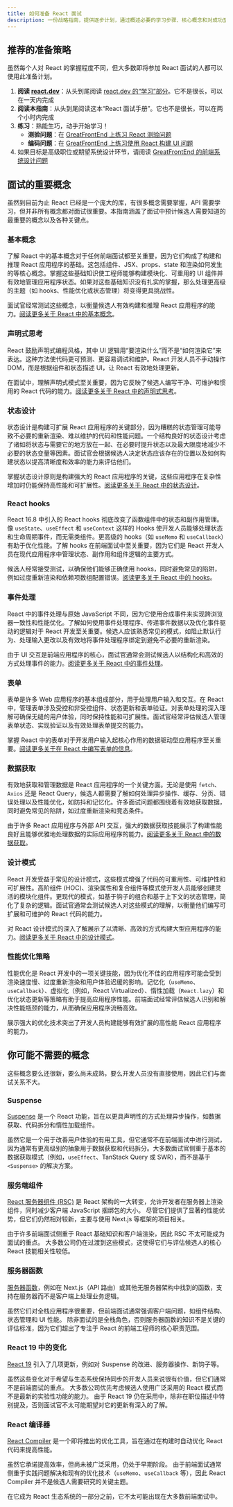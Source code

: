 ```yaml
---
title: 如何准备 React 面试
description: 一份战略指南，提供逐步计划，通过概述必要的学习步骤、核心概念和对成功至关重要的主题来准备 React 面试
---
```


## 推荐的准备策略

虽然每个人对 React 的掌握程度不同，但大多数即将参加 React 面试的人都可以使用此准备计划。

1. **阅读 [react.dev](https://react.dev)**：从头到尾阅读 [react.dev 的“学习”部分](https://react.dev/learn)。它不是很长，可以在一天内完成
2. **阅读本指南**：从头到尾阅读这本“React 面试手册”。它也不是很长，可以在两个小时内完成
3. **练习**：熟能生巧，动手开始学习！
   * **测验问题**：在 [GreatFrontEnd 上练习 React 测验问题](/questions/react-interview-questions/quiz)
   * **编码问题**：在 [GreatFrontEnd 上练习使用 React 构建 UI 问题](/questions/react-interview-questions)
4. 如果目标是高级职位或期望系统设计环节，请阅读 [GreatFrontEnd 的前端系统设计问题](/questions/formats/system-design)

## 面试的重要概念

虽然到目前为止 React 已经是一个庞大的库，有很多概念需要掌握，API 需要学习，但并非所有概念都对面试很重要。本指南涵盖了面试中预计候选人需要知道的最重要的概念以及各种关键点。

### 基本概念

了解 React 中的基本概念对于任何前端面试都至关重要，因为它们构成了构建和推理 React 应用程序的基础。这包括组件、JSX、props、state 和渲染如何发生的等核心概念。掌握这些基础知识使工程师能够构建模块化、可重用的 UI 组件并有效地管理应用程序状态。如果对这些基础知识没有扎实的掌握，那么处理更高级的主题（如 hooks、性能优化或状态管理）将变得更具挑战性。

面试官经常测试这些概念，以衡量候选人有效构建和推理 React 应用程序的能力。[阅读更多关于 React 中的基本概念](/react-interview-playbook/react-basic-concepts)。

### 声明式思考

React 鼓励声明式编程风格，其中 UI 逻辑用“要渲染什么”而不是“如何渲染它”来表达。这种方法使代码更可预测、更容易调试和维护。React 开发人员不手动操作 DOM，而是根据组件和状态描述 UI，让 React 有效地处理更新。

在面试中，理解声明式模式至关重要，因为它反映了候选人编写干净、可维护和惯用的 React 代码的能力。[阅读更多关于 React 中的声明式思考](/react-interview-playbook/react-basic-concepts)。

### 状态设计

状态设计是构建可扩展 React 应用程序的关键部分，因为糟糕的状态管理可能导致不必要的重新渲染、难以维护的代码和性能问题。一个结构良好的状态设计考虑了诸如将状态与需要它的地方放在一起、在必要时提升状态以及最大限度地减少不必要的状态变量等因素。面试官会根据候选人决定状态应该存在的位置以及如何构建状态以提高清晰度和效率的能力来评估他们。

掌握状态设计原则是构建强大的 React 应用程序的关键，这些应用程序在复杂性增加时仍能保持高性能和可扩展性。[阅读更多关于 React 中的状态设计](/react-interview-playbook/react-state-design)。

### React hooks

React 16.8 中引入的 React hooks 彻底改变了函数组件中的状态和副作用管理。像 `useState`、`useEffect` 和 `useContext` 这样的 Hooks 使开发人员能够处理状态和生命周期事件，而无需类组件。更高级的 hooks（如 `useMemo` 和 `useCallback`）有助于优化性能。了解 hooks 在前端面试中至关重要，因为它们是 React 开发人员在现代应用程序中管理状态、副作用和组件逻辑的主要方式。

候选人经常接受测试，以确保他们能够正确使用 hooks，同时避免常见的陷阱，例如过度重新渲染和依赖项数组配置错误。[阅读更多关于 React 中的 hooks](/react-interview-playbook/react-hooks)。

### 事件处理

React 中的事件处理与原始 JavaScript 不同，因为它使用合成事件来实现跨浏览器一致性和性能优化。了解如何使用事件处理程序、传递事件数据以及优化事件驱动的逻辑对于 React 开发至关重要。候选人应该熟悉常见的模式，如阻止默认行为、处理输入更改以及有效地将事件处理程序绑定到避免不必要的重新渲染。

由于 UI 交互是前端应用程序的核心，面试官通常会测试候选人以结构化和高效的方式处理事件的能力。[阅读更多关于 React 中的事件处理](/react-interview-playbook/react-event-handling)。

### 表单

表单是许多 Web 应用程序的基本组成部分，用于处理用户输入和交互。在 React 中，管理表单涉及受控和非受控组件、状态更新和表单验证。对表单处理的深入理解可确保无缝的用户体验，同时保持性能和可扩展性。面试官经常评估候选人管理表单状态、实现验证以及有效处理表单提交的能力。

掌握 React 中的表单对于开发用户输入起核心作用的数据驱动型应用程序至关重要。[阅读更多关于在 React 中编写表单的信息](/react-interview-playbook/react-forms)。

### 数据获取

有效地获取和管理数据是 React 应用程序的一个关键方面。无论是使用 `fetch`、`Axios` 还是 React Query，候选人都需要了解如何处理异步操作、缓存、分页、错误处理以及性能优化，如防抖和记忆化。许多面试问题都围绕着有效地获取数据，同时避免常见的陷阱，如过度重新渲染和竞态条件。

由于许多 React 应用程序与外部 API 交互，强大的数据获取技能展示了构建性能良好且能够优雅地处理数据的实际应用程序的能力。[阅读更多关于 React 中的数据获取](/react-interview-playbook/react-data-fetching)。

### 设计模式

React 开发受益于常见的设计模式，这些模式增强了代码的可重用性、可维护性和可扩展性。高阶组件 (HOC)、渲染属性和复合组件等模式使开发人员能够创建灵活的模块化组件。更现代的模式，如基于钩子的组合和基于上下文的状态管理，简化了复杂的逻辑。面试官通常会测试候选人对这些模式的理解，以衡量他们编写可扩展和可维护的 React 代码的能力。

对 React 设计模式的深入了解展示了以清晰、高效的方式构建大型应用程序的能力。[阅读更多关于 React 中的设计模式](/react-interview-playbook/react-design-patterns)。

### 性能优化策略

性能优化是 React 开发中的一项关键技能，因为优化不佳的应用程序可能会受到渲染速度慢、过度重新渲染和用户体验迟缓的影响。记忆化（`useMemo`、`useCallback`）、虚拟化（例如，React Virtualized）、惰性加载（`React.lazy`）和优化状态更新等策略有助于提高应用程序性能。前端面试经常评估候选人识别和解决性能瓶颈的能力，从而确保应用程序流畅高效。

展示强大的优化技术突出了开发人员构建能够有效扩展的高性能 React 应用程序的能力。

## 你可能不需要的概念

这些概念要么还很新，要么尚未成熟，要么开发人员没有直接使用，因此它们与面试关系不大。

### Suspense

[Suspense](https://react.dev/reference/react/Suspense) 是一个 React 功能，旨在以更具声明性的方式处理异步操作，如数据获取、代码拆分和惰性加载组件。

虽然它是一个用于改善用户体验的有用工具，但它通常不在前端面试中进行测试，因为通常有更高级别的抽象用于数据获取和代码拆分。大多数面试官侧重于基本的数据获取模式（例如，`useEffect`、TanStack Query 或 SWR），而不是基于 `<Suspense>` 的解决方案。

### 服务端组件

[React 服务器组件 (RSC)](https://react.dev/reference/rsc/server-components) 是 React 架构的一大转变，允许开发者在服务器上渲染组件，同时减少客户端 JavaScript 捆绑包的大小。 尽管它们提供了显著的性能优势，但它们仍然相对较新，主要与使用 Next.js 等框架的项目相关。

由于许多前端面试侧重于 React 基础知识和客户端渲染，因此 RSC 不太可能成为面试的重点。 大多数公司仍在过渡到这些模式，这使得它们与评估候选人的核心 React 技能相关性较低。

### 服务器函数

[服务器函数](https://react.dev/reference/rsc/server-functions)，例如在 Next.js（API 路由）或其他无服务器架构中找到的函数，支持在服务器而不是客户端上处理业务逻辑。

虽然它们对全栈应用程序很重要，但前端面试通常强调客户端问题，如组件结构、状态管理和 UI 性能。 除非面试的是全栈角色，否则服务器函数的知识不是关键的评估标准，因为它们超出了专注于 React 的前端工程师的核心职责范围。

### React 19 中的变化

[React 19](https://react.dev/blog/2024/12/05/react-19) 引入了几项更新，例如对 Suspense 的改进、服务器操作、新钩子等。

虽然这些变化对于希望与生态系统保持同步的开发人员来说很有价值，但它们通常不是前端面试的重点。 大多数公司优先考虑候选人使用广泛采用的 React 模式而不是最新的实验性功能的能力。 由于 React 19 仍在采用中，除非在职位描述中特别提及，否则面试官不太可能期望对它的更新有深入的了解。

### React 编译器

[React Compiler](https://react.dev/learn/react-compiler) 是一个即将推出的优化工具，旨在通过在构建时自动优化 React 代码来提高性能。

虽然它承诺提高效率，但尚未被广泛采用，仍处于早期阶段。 由于前端面试通常侧重于实践问题解决和现有的优化技术（`useMemo`、`useCallback` 等），因此 React Compiler 并不是候选人需要研究的关键主题。

在它成为 React 生态系统的一部分之前，它不太可能出现在大多数前端面试中。
